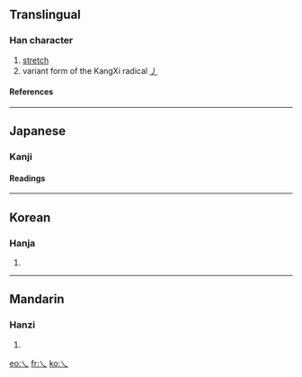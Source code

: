 ==Translingual==
===Han character===
{{Han char|rad=丿|as=00|sn=1|four=|canj=一人 (MO), X一人 (XMO)}}
# [[stretch]]
# variant form of the KangXi radical [[Wiktionary:Chinese radical index 丿|丿]]
====References====
{{Han ref|kx=0081.070|dkj=00107|dj=0164.080|hdz=10042.090|uh=4E40|ud=20032}}
----

==Japanese==
===Kanji===
{{ja-kanji|grade=|rs=丿00}}
====Readings====
{{ja-readings|on=[[ふつ]] (futsu), [[ぶち]] (buchi)|kun=[[まがる]] (magaru)}}
----
==Korean==
===Hanja===
{{ko-hanja|hangeul=불|rv=bul|mr=pul}}
# {{defn|Korean}}
----
==Mandarin==
===Hanzi===
{{cmn-hanzi|pin=fú (fu2)|wg=fu<sup>2</sup>|y=}}
# {{defn|Mandarin}}

[[eo:乀]]
[[fr:乀]]
[[ko:乀]]